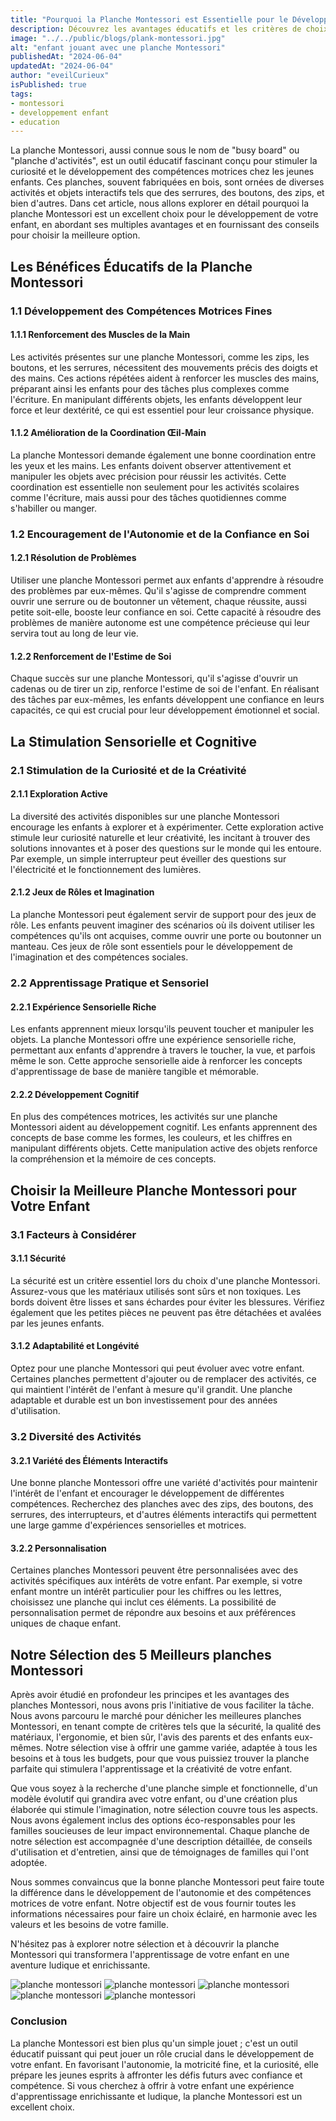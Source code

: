 ```yaml
---
title: "Pourquoi la Planche Montessori est Essentielle pour le Développement de Votre Enfant"
description: Découvrez les avantages éducatifs et les critères de choix d'une planche Montessori.
image: "../../public/blogs/plank-montessori.jpg"
alt: "enfant jouant avec une planche Montessori"
publishedAt: "2024-06-04"
updatedAt: "2024-06-04"
author: "eveilCurieux"
isPublished: true
tags: 
- montessori
- developpement enfant
- education
---
```



La planche Montessori, aussi connue sous le nom de "busy board" ou "planche d'activités", est un outil éducatif fascinant conçu pour stimuler la curiosité et le développement des compétences motrices chez les jeunes enfants. Ces planches, souvent fabriquées en bois, sont ornées de diverses activités et objets interactifs tels que des serrures, des boutons, des zips, et bien d'autres. Dans cet article, nous allons explorer en détail pourquoi la planche Montessori est un excellent choix pour le développement de votre enfant, en abordant ses multiples avantages et en fournissant des conseils pour choisir la meilleure option.

## Les Bénéfices Éducatifs de la Planche Montessori

### 1.1 Développement des Compétences Motrices Fines

#### 1.1.1 Renforcement des Muscles de la Main

Les activités présentes sur une planche Montessori, comme les zips, les boutons, et les serrures, nécessitent des mouvements précis des doigts et des mains. Ces actions répétées aident à renforcer les muscles des mains, préparant ainsi les enfants pour des tâches plus complexes comme l'écriture. En manipulant différents objets, les enfants développent leur force et leur dextérité, ce qui est essentiel pour leur croissance physique.

#### 1.1.2 Amélioration de la Coordination Œil-Main

La planche Montessori demande également une bonne coordination entre les yeux et les mains. Les enfants doivent observer attentivement et manipuler les objets avec précision pour réussir les activités. Cette coordination est essentielle non seulement pour les activités scolaires comme l'écriture, mais aussi pour des tâches quotidiennes comme s'habiller ou manger.

### 1.2 Encouragement de l'Autonomie et de la Confiance en Soi

#### 1.2.1 Résolution de Problèmes

Utiliser une planche Montessori permet aux enfants d'apprendre à résoudre des problèmes par eux-mêmes. Qu'il s'agisse de comprendre comment ouvrir une serrure ou de boutonner un vêtement, chaque réussite, aussi petite soit-elle, booste leur confiance en soi. Cette capacité à résoudre des problèmes de manière autonome est une compétence précieuse qui leur servira tout au long de leur vie.

#### 1.2.2 Renforcement de l'Estime de Soi

Chaque succès sur une planche Montessori, qu'il s'agisse d'ouvrir un cadenas ou de tirer un zip, renforce l'estime de soi de l'enfant. En réalisant des tâches par eux-mêmes, les enfants développent une confiance en leurs capacités, ce qui est crucial pour leur développement émotionnel et social.

## La Stimulation Sensorielle et Cognitive

### 2.1 Stimulation de la Curiosité et de la Créativité

#### 2.1.1 Exploration Active

La diversité des activités disponibles sur une planche Montessori encourage les enfants à explorer et à expérimenter. Cette exploration active stimule leur curiosité naturelle et leur créativité, les incitant à trouver des solutions innovantes et à poser des questions sur le monde qui les entoure. Par exemple, un simple interrupteur peut éveiller des questions sur l'électricité et le fonctionnement des lumières.

#### 2.1.2 Jeux de Rôles et Imagination

La planche Montessori peut également servir de support pour des jeux de rôle. Les enfants peuvent imaginer des scénarios où ils doivent utiliser les compétences qu'ils ont acquises, comme ouvrir une porte ou boutonner un manteau. Ces jeux de rôle sont essentiels pour le développement de l'imagination et des compétences sociales.

### 2.2 Apprentissage Pratique et Sensoriel

#### 2.2.1 Expérience Sensorielle Riche

Les enfants apprennent mieux lorsqu'ils peuvent toucher et manipuler les objets. La planche Montessori offre une expérience sensorielle riche, permettant aux enfants d'apprendre à travers le toucher, la vue, et parfois même le son. Cette approche sensorielle aide à renforcer les concepts d'apprentissage de base de manière tangible et mémorable.

#### 2.2.2 Développement Cognitif

En plus des compétences motrices, les activités sur une planche Montessori aident au développement cognitif. Les enfants apprennent des concepts de base comme les formes, les couleurs, et les chiffres en manipulant différents objets. Cette manipulation active des objets renforce la compréhension et la mémoire de ces concepts.

## Choisir la Meilleure Planche Montessori pour Votre Enfant

### 3.1 Facteurs à Considérer

#### 3.1.1 Sécurité

La sécurité est un critère essentiel lors du choix d'une planche Montessori. Assurez-vous que les matériaux utilisés sont sûrs et non toxiques. Les bords doivent être lisses et sans échardes pour éviter les blessures. Vérifiez également que les petites pièces ne peuvent pas être détachées et avalées par les jeunes enfants.

#### 3.1.2 Adaptabilité et Longévité

Optez pour une planche Montessori qui peut évoluer avec votre enfant. Certaines planches permettent d'ajouter ou de remplacer des activités, ce qui maintient l'intérêt de l'enfant à mesure qu'il grandit. Une planche adaptable et durable est un bon investissement pour des années d'utilisation.

### 3.2 Diversité des Activités

#### 3.2.1 Variété des Éléments Interactifs

Une bonne planche Montessori offre une variété d'activités pour maintenir l'intérêt de l'enfant et encourager le développement de différentes compétences. Recherchez des planches avec des zips, des boutons, des serrures, des interrupteurs, et d'autres éléments interactifs qui permettent une large gamme d'expériences sensorielles et motrices.

#### 3.2.2 Personnalisation

Certaines planches Montessori peuvent être personnalisées avec des activités spécifiques aux intérêts de votre enfant. Par exemple, si votre enfant montre un intérêt particulier pour les chiffres ou les lettres, choisissez une planche qui inclut ces éléments. La possibilité de personnalisation permet de répondre aux besoins et aux préférences uniques de chaque enfant.

## Notre Sélection des 5 Meilleurs planches Montessori

Après avoir étudié en profondeur les principes et les avantages des planches Montessori, nous avons pris l'initiative de vous faciliter la tâche. Nous avons parcouru le marché pour dénicher les meilleures planches Montessori, en tenant compte de critères tels que la sécurité, la qualité des matériaux, l'ergonomie, et bien sûr, l'avis des parents et des enfants eux-mêmes. Notre sélection vise à offrir une gamme variée, adaptée à tous les besoins et à tous les budgets, pour que vous puissiez trouver la planche parfaite qui stimulera l'apprentissage et la créativité de votre enfant.

Que vous soyez à la recherche d'une planche simple et fonctionnelle, d'un modèle évolutif qui grandira avec votre enfant, ou d'une création plus élaborée qui stimule l'imagination, notre sélection couvre tous les aspects. Nous avons également inclus des options éco-responsables pour les familles soucieuses de leur impact environnemental. Chaque planche de notre sélection est accompagnée d'une description détaillée, de conseils d'utilisation et d'entretien, ainsi que de témoignages de familles qui l'ont adoptée.

Nous sommes convaincus que la bonne planche Montessori peut faire toute la différence dans le développement de l'autonomie et des compétences motrices de votre enfant. Notre objectif est de vous fournir toutes les informations nécessaires pour faire un choix éclairé, en harmonie avec les valeurs et les besoins de votre famille.

N'hésitez pas à explorer notre sélection et à découvrir la planche Montessori qui transformera l'apprentissage de votre enfant en une aventure ludique et enrichissante.

<Link href="https://amzn.to/3wShyYz" passHref legacyBehavior>
    <a>
      <img src="https://m.media-amazon.com/images/I/81W6OLCCRYL._AC_SX679_.jpg" className="image-affi" alt="planche montessori" />
    </a>
</Link>
<Link href="https://amzn.to/3V7K0O3" passHref legacyBehavior>
    <a>
      <img src="https://m.media-amazon.com/images/I/71MwI6dQ-sL._AC_SX679_.jpg" className="image-affi" alt="planche montessori" />
    </a>
</Link>
<Link href="https://amzn.to/3V0PFFC" passHref legacyBehavior>
    <a>
      <img src="https://m.media-amazon.com/images/I/71b9tjH946L._AC_SX679_.jpg" className="image-affi" alt="planche montessori" />
    </a>
</Link>
<Link href="https://amzn.to/3xa0flB" passHref legacyBehavior>
    <a>
      <img src="https://m.media-amazon.com/images/I/71ZLKoaRmSL._AC_SX679_.jpg" className="image-affi" alt="planche montessori" />
    </a>
</Link>
<Link href="https://amzn.to/4aSqOts" passHref legacyBehavior>
    <a>
      <img src="https://m.media-amazon.com/images/I/81f4MZA1SqL._AC_SX679_.jpg" className="image-affi" alt="planche montessori" />
    </a>
</Link>

### Conclusion

La planche Montessori est bien plus qu'un simple jouet ; c'est un outil éducatif puissant qui peut jouer un rôle crucial dans le développement de votre enfant. En favorisant l'autonomie, la motricité fine, et la curiosité, elle prépare les jeunes esprits à affronter les défis futurs avec confiance et compétence. Si vous cherchez à offrir à votre enfant une expérience d'apprentissage enrichissante et ludique, la planche Montessori est un excellent choix.
